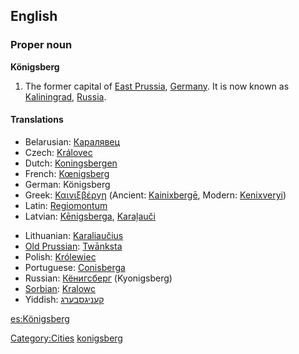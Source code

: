 {{wikipedia|Königsberg}}
==English==

===Proper noun===
'''Königsberg'''

# The former capital of [[East Prussia]], [[Germany]]. It is now known as [[Kaliningrad]], [[Russia]].

====Translations====
{{trans-top|former capital of East Prussia}}
* Belarusian: [[Каралявец]]
* Czech: [[Královec]]
* Dutch: [[Koningsbergen]]
* French: [[Kœnigsberg]]
* German: Königsberg
* Greek: [[Καινιξβέργη]] (Ancient: [[Kainixbergē]], Modern: [[Kenixveryi]])
* Latin: [[Regiomontum]]
* Latvian: [[Kēnigsberga]], [[Karaļauči]]
{{trans-mid}}
* Lithuanian: [[Karaliaučius]]
* [[Old Prussian]]: [[Twānksta]]
* Polish: [[Królewiec]] {{m}}
* Portuguese: [[Conisberga]]
* Russian: [[Кёнигсберг]] (Kyonigsberg)
* [[Sorbian]]: [[Kralowc]]
* Yiddish: [[קעניגסבערג]]
{{trans-bottom}}

[[Category:Cities]]
[[Category:English words spelled with diacritics|konigsberg]]

[[es:Königsberg]]